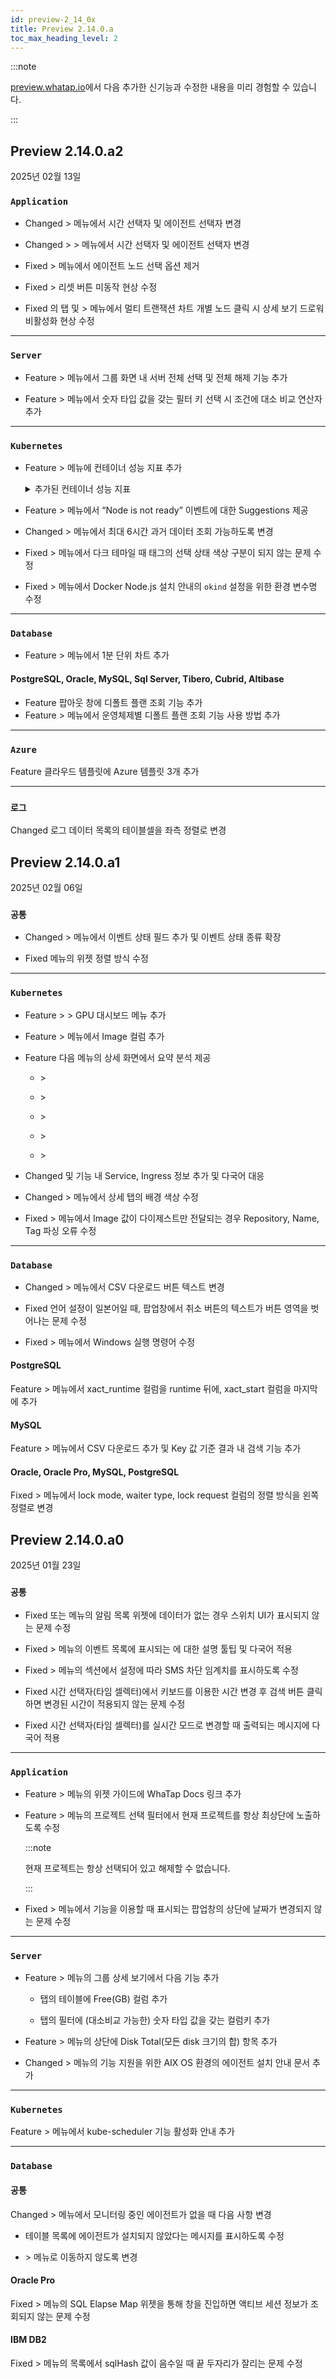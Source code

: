 ```yaml
---
id: preview-2_14_0x
title: Preview 2.14.0.a
toc_max_heading_level: 2
---
```


<head>
<meta name="robots" content="noindex, nofollow"/>
</head>

:::note

[preview.whatap.io](https://preview.whatap.io)에서 다음 추가한 신기능과 수정한 내용을 미리 경험할 수 있습니다. 

:::

## Preview 2.14.0.a2

2025년 02월 13일

<div class='indentTab'>


### `Application`

- <Status priority='1'>Changed</Status> <Cmdname sid="side_topology" className="uitext" /> &gt; <Cmdname sid="side_appTopology" className="uitext" /> 메뉴에서 시간 선택자 및 에이전트 선택자 변경

- <Status priority='1'>Changed</Status> <Cmdname sid="sitemap" className="uitext" /> &gt; <Cmdname sid="side_topology" className="uitext" /> &gt; <Cmdname sid="side_instanceTopology" className="uitext" /> 메뉴에서 시간 선택자 및 에이전트 선택자 변경

- <Status priority='0'>Fixed</Status> <Cmdname sid="side_topology" className="uitext" /> &gt; <Cmdname sid="side_appTopology" className="uitext" /> 메뉴에서 에이전트 노드 선택 옵션 제거

- <Status priority='0'>Fixed</Status> <Cmdname sid="side_agentsConfiguration" className="uitext" /> &gt; <Cmdname sid="side_methodStat" className="uitext" /> 리셋 버튼 미동작 현상 수정

- <Status priority='0'>Fixed</Status> <Cmdname sid="TTL06209" className="uitext" />의 <Cmdname sid="TTL06377" className="uitext" /> 탭 및 <Cmdname sid="side_analysis" className="uitext" /> &gt; <Cmdname sid="side_multi_server_tx_trace" className="uitext" /> 메뉴에서 멀티 트랜잭션 차트 개별 노드 클릭 시 상세 보기 드로워 비활성화 현상 수정

---

### `Server`

- <Status priority='1'>Feature</Status> <Cmdname sid="side_dashboard" className="uitext" /> &gt; <Cmdname sid="side_serverInventoryMap" className="uitext" /> 메뉴에서 그룹 <Cmdname sid="display_detail" className="uitext" /> 화면 내 서버 전체 선택 및 전체 해제 기능 추가

- <Status priority='1'>Feature</Status> <Cmdname sid="side_dashboard" className="uitext" /> &gt; <Cmdname sid="side_serverInventoryMap" className="uitext" /> 메뉴에서 숫자 타입 값을 갖는 필터 키 선택 시 조건에 대소 비교 연산자 추가 


---

### `Kubernetes`

- <Status priority='1'>Feature</Status> <Cmdname sid="side_workload" className="uitext" /> &gt; <Cmdname sid="side_containerizedAppList" className="uitext" /> 메뉴에 컨테이너 성능 지표 추가 

  <details>
  <summary>추가된 컨테이너 성능 지표</summary>

  - `CpuRequest`

  - `CpuLimit`

  - `CpuTotUsage`

  - `CpuByLimit`

  - `CpuLimitContained`

  - `CpuRequestContained`

  - `MemWs`

  - `MemByRequest`

  - `MemWsByLimit`

  - `MemoryLimitContained`

  - `MemoryRequestContained`

  </details>

- <Status priority='1'>Feature</Status>  <Cmdname sid="클러스터" className="uitext" /> &gt; <Cmdname sid="side_kubernetesEvent" className="uitext" /> 메뉴에서 “Node is not ready” 이벤트에 대한 <UI>Suggestions</UI> 제공

- <Status priority='1'>Changed</Status> <Cmdname sid="side_cluster" className="uitext" /> &gt; <Cmdname sid="side_kubeApiserverDashboard" className="uitext" /> 메뉴에서 최대 6시간 과거 데이터 조회 가능하도록 변경

- <Status priority='0'>Fixed</Status> <Cmdname sid="side_cluster" className="uitext" /> &gt; <Cmdname sid="side_kubeSchedulerDashboard" className="uitext" /> 메뉴에서 다크 테마일 때 태그의 선택 상태 색상 구분이 되지 않는 문제 수정

- <Status priority='0'>Fixed</Status> <Cmdname sid="side_management" className="uitext" /> &gt; <Cmdname sid="side_agentInstall" className="uitext" /> 메뉴에서 Docker Node.js 설치 안내의 `okind` 설정을 위한 환경 변수명 수정

---

### `Database`

- <Status priority='1'>Feature</Status> <Cmdname sid="side_analysis" className="uitext" /> &gt; <Cmdname sid="side_dbLockTree" className="uitext" /> 메뉴에서 1분 단위 차트 추가

#### PostgreSQL, Oracle, MySQL, Sql Server, Tibero, Cubrid, Altibase

- <Status priority='1'>Feature</Status> <Cmdname sid="TTL06224" className="uitext" /> 팝아웃 창에 디폴트 플랜 조회 기능 추가
- <Status priority='1'>Feature</Status> <Cmdname sid="side_management" className="uitext" /> &gt; <Cmdname sid="side_agentInstall" className="uitext" /> 메뉴에서 운영체제별 디폴트 플랜 조회 기능 사용 방법 추가

---

### `Azure`

<Status priority='1'>Feature</Status> 클라우드 <Cmdname sid="side_flexboard" className="uitext" /> 템플릿에 Azure 템플릿 3개 추가

---

### `로그`

<Status priority='1'>Changed</Status> 로그 데이터 목록의 테이블셀을 좌측 정렬로 변경


</div>


## Preview 2.14.0.a1

2025년 02월 06일

<div class='indentTab'>

### `공통`

- <Status priority='1'>Changed</Status> <Cmdname sid="side_event" className="uitext" /> &gt; <Cmdname sid="side_eventHistory" className="uitext" /> 메뉴에서 이벤트 상태 필드 추가 및 이벤트 상태 종류 확장

- <Status priority='0'>Fixed</Status> <Cmdname sid="side_flexboard" className="uitext" /> 메뉴의 위젯 정렬 방식 수정

---

### `Kubernetes`

- <Status priority='1'>Feature</Status> <Cmdname sid="sitemap" className="uitext" /> &gt; <Cmdname sid="dashboard" className="uitext" /> &gt; <UI>GPU 대시보드</UI> 메뉴 추가

- <Status priority='1'>Feature</Status> <Cmdname sid="side_container" className="uitext" />
 &gt; <Cmdname sid="side_containerImages" className="uitext" /> 메뉴에서 Image 컬럼 추가

- <Status priority='1'>Feature</Status> 다음 메뉴의 상세 화면에서 요약 분석 제공 

  - <Cmdname sid="side_workload" className="uitext" /> &gt; <Cmdname sid="side_containerizedAppList" className="uitext" />

  - <Cmdname sid="side_cluster" className="uitext" /> &gt; <Cmdname sid="side_nodeDetail" className="uitext" />

  - <Cmdname sid="side_cluster" className="uitext" /> &gt; <Cmdname sid="side_nodeList" className="uitext" />

  - <Cmdname sid="side_cluster" className="uitext" /> &gt; <Cmdname sid="side_ingressList" className="uitext" />

  - <Cmdname sid="side_cluster" className="uitext" /> &gt; <Cmdname sid="side_nodeTimeline" className="uitext" />

- <Status priority='1'>Changed</Status> <Cmdname sid="TTL08230" className="uitext" /> 및 <Cmdname sid="TTL08317" className="uitext" type="kube_pod" /> 기능 내 Service, Ingress 정보 추가 및 다국어 대응

- <Status priority='1'>Changed</Status> <Cmdname sid="side_management" className="uitext" /> &gt; <Cmdname sid="side_kubernetesAgentList" className="uitext" /> 메뉴에서 상세 탭의 배경 색상 수정

- <Status priority='0'>Fixed</Status> <Cmdname sid="side_container" className="uitext" />
 &gt; <Cmdname sid="side_containerImages" className="uitext" /> 메뉴에서 Image 값이 다이제스트만 전달되는 경우 Repository, Name, Tag 파싱 오류 수정

---

### `Database`

- <Status priority='1'>Changed</Status> <Cmdname sid="side_reportStat" className="uitext" /> &gt; <Cmdname sid="side_dbSqlStat" className="uitext" /> 메뉴에서 CSV 다운로드 버튼 텍스트 변경

- <Status priority='0'>Fixed</Status> 언어 설정이 일본어일 때, <Cmdname sid="session_kill" className="uitext" /> 팝업창에서 취소 버튼의 텍스트가 버튼 영역을 벗어나는 문제 수정

- <Status priority='0'>Fixed</Status> <Cmdname sid="side_management" className="uitext" /> &gt; <Cmdname sid="side_agentInstall" className="uitext" /> 메뉴에서 Windows 실행 명령어 수정

#### PostgreSQL

<Status priority='1'>Feature</Status> <Cmdname sid="side_analysis" className="uitext" /> &gt; <Cmdname sid="side_dbLockTree" className="uitext" /> 메뉴에서 xact_runtime 컬럼을 runtime 뒤에, xact_start 컬럼을 마지막에 추가

#### MySQL 

<Status priority='1'>Feature</Status> <Cmdname sid="side_analysis" className="uitext" /> &gt; <Cmdname sid="side_dbParameter" className="uitext" /> 메뉴에서 CSV 다운로드 추가 및 Key 값 기준 결과 내 검색 기능 추가 

#### Oracle, Oracle Pro, MySQL, PostgreSQL

<Status priority='0'>Fixed</Status> <Cmdname sid="side_analysis" className="uitext" /> &gt; <Cmdname sid="side_dbLockTree" className="uitext" /> 메뉴에서 lock mode, waiter type, lock request 컬럼의 정렬 방식을 왼쪽 정렬로 변경


</div>


## Preview 2.14.0.a0

2025년 01월 23일

<div class='indentTab'>

### `공통`

- <Status priority='0'>Fixed</Status> <Cmdname sid="side_integratedFlexboard" className="uitext" /> 또는 <Cmdname sid="side_flexboard" className="uitext" /> 메뉴의 알림 목록 위젯에 데이터가 없는 경우 <Cmdname sid="ITM08413" className="uitext" /> 스위치 UI가 표시되지 않는 문제 수정

- <Status priority='0'>Fixed</Status> <Cmdname sid="side_event" className="uitext" /> &gt; <Cmdname sid="side_eventSetting" className="uitext" /> 메뉴의 이벤트 목록에 표시되는 <Cmdname sid="DSC07196" className="uitext" />에 대한 설명 툴팁 및 다국어 적용

- <Status priority='0'>Fixed</Status> <Cmdname sid="side_event" className="uitext" /> &gt; <Cmdname sid="side_eventNoti" className="uitext" /> 메뉴의 <Cmdname sid="aboids_large_number_alerts" className="uitext" /> 섹션에서 설정에 따라 SMS 차단 임계치를 표시하도록 수정

- <Status priority='0'>Fixed</Status> 시간 선택자(타임 셀렉터)에서 키보드를 이용한 시간 변경 후 검색 버튼 클릭하면 변경된 시간이 적용되지 않는 문제 수정

- <Status priority='0'>Fixed</Status> 시간 선택자(타임 셀렉터)를 실시간 모드로 변경할 때 출력되는 메시지에 다국어 적용

---

### `Application`

- <Status priority='1'>Feature</Status> <Cmdname sid="side_dashboard" className="uitext" /> &gt; <Cmdname sid="side_appDashboard" className="uitext" /> 메뉴의 <Cmdname sid="realtime_user" className="uitext" /> 위젯 가이드에 WhaTap Docs 링크 추가

- <Status priority='1'>Feature</Status> <Cmdname sid="side_analysis" className="uitext" /> &gt; <Cmdname sid="side_multi_server_tx_trace" className="uitext" /> 메뉴의 프로젝트 선택 필터에서 현재 프로젝트를 항상 최상단에 노출하도록 수정

  :::note

  현재 프로젝트는 항상 선택되어 있고 해제할 수 없습니다.

  :::

- <Status priority='0'>Fixed</Status>  <Cmdname sid="side_statistics" className="uitext" /> &gt; <Cmdname sid="side_tx" className="uitext" /> 메뉴에서 <Cmdname sid="TTL08868" className="uitext" /> 기능을 이용할 때 표시되는 팝업창의 상단에 날짜가 변경되지 않는 문제 수정

---

### `Server`

- <Status priority='1'>Feature</Status> <Cmdname sid="side_dashboard" className="uitext" /> &gt; <Cmdname sid="side_serverInventoryMap" className="uitext" /> 메뉴의 그룹 상세 보기에서 다음 기능 추가

  - <Cmdname sid="TTL08662" className="uitext" /> 탭의 테이블에 <UI>Free(GB)</UI> 컬럼 추가

  - <Cmdname sid="TTL08662" className="uitext" /> 탭의 필터에 (대소비교 가능한) 숫자 타입 값을 갖는 컬럼키 추가

- <Status priority='1'>Feature</Status> <Cmdname sid="side_serverList" className="uitext" /> &gt; <Cmdname sid="side_serverDetail" className="uitext" /> 메뉴의 상단에 Disk Total(모든 disk 크기의 합) 항목 추가

- <Status priority='1'>Changed</Status> <Cmdname sid="side_dashboard" className="uitext" /> &gt; <Cmdname sid="side_serverInventoryMap" className="uitext" /> 메뉴의 기능 지원을 위한 AIX OS 환경의 에이전트 설치 안내 문서 추가

---

### `Kubernetes`

<Status priority='1'>Feature</Status> <Cmdname sid="side_management" className="uitext" /> &gt; <Cmdname sid="side_agentInstall" className="uitext" /> 메뉴에서 kube-scheduler 기능 활성화 안내 추가

---

### `Database`

#### 공통

<Status priority='1'>Changed</Status> <Cmdname sid="side_dashboard" className="uitext" /> &gt; <Cmdname sid="side_instanceList" className="uitext" /> 메뉴에서 모니터링 중인 에이전트가 없을 때 다음 사항 변경

- 테이블 목록에 에이전트가 설치되지 않았다는 메시지를 표시하도록 수정

- <Cmdname sid="side_management" className="uitext" /> &gt; <Cmdname sid="side_agentInstall" className="uitext" /> 메뉴로 이동하지 않도록 변경

#### Oracle Pro

<Status priority='0'>Fixed</Status> <Cmdname sid="side_dashboard" className="uitext" /> &gt; <Cmdname sid="side_multiInstance" className="uitext" /> 메뉴의 <UI>SQL Elapse Map</UI> 위젯을 통해 <Cmdname sid="TTL06224" className="uitext" /> 창을 진입하면 액티브 세션 정보가 조회되지 않는 문제 수정

#### IBM DB2

<Status priority='0'>Fixed</Status> <Cmdname sid="side_reportStat" className="uitext" /> &gt; <Cmdname sid="side_dbSqlStat" className="uitext" /> 메뉴의 목록에서 sqlHash 값이 음수일 때 끝 두자리가 잘리는 문제 수정

</div>
